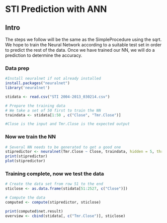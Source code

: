 STI Prediction with ANN
========================================================
Intro
--------
The steps we follow will be the same as the SimpleProcedure using the sqrt. We hope to train the Neural Network according to a suitable test set in order to predict the rest of the data. Once we have trained our NN, we will do a prediction to determine the accuracy.

### Data prep 
```r
#Install neuralnet if not already installed
install.packages("neuralnet")
library('neuralnet')

stidata <- read.csv("STI 2004-2013_030214.csv")

# Prepare the training data
# We take a set of 50 first to train the NN
traindata <- stidata[1:50 , c("Close", "Tmr.Close")]

#Close is the input and Tmr.Close is the expected output
```

### Now we train the NN 
```r
# Several NN needs to be generated to get a good one
stipredictor <- neuralnet(Tmr.Close ~ Close, traindata, hidden = 5, threshold = 0.01, lifesign = 'full')
print(stipredictor)
plot(stipredictor)
```

### Training complete, now we test the data
```r
# Create the data set from row 51 to the end
sticlose <- as.data.frame(stidata[51:2527, c("Close")])

# Compute the data
computed <- compute(stipredictor, sticlose)

print(computed$net.result)
overview <- cbind(stidata[, c("Tmr.Close")], sticlose)
```

